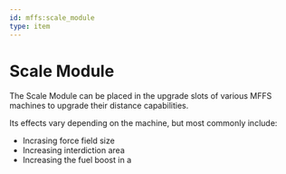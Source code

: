 ```yaml
---
id: mffs:scale_module
type: item
---
```


# Scale Module

The Scale Module can be placed in the upgrade slots of various MFFS machines to upgrade their distance capabilities.

Its effects vary depending on the machine, but most commonly include:
- Incrasing force field size
- Increasing interdiction area
- Increasing the fuel boost in a [](@mffs:coercion_deriver)

<PrefabObtaining />